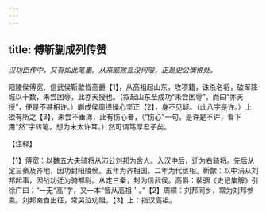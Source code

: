 ```yaml
---
---
---
```

title: 傅靳蒯成列传赞
---



*汉功臣传中，又有如此笔墨。从来威败显没何限，正是史公懊恨处。*

阳陵侯傅宽、信武侯靳歙皆高爵【1】，从高祖起山东，攻项籍，诛杀名将，破军降城以十数，未尝困辱，此亦天授也。（叙起山东至成功“未尝困辱”，而曰“亦天授”，便是不甚相许。）蒯成侯周缂操心坚正【2】，身不见疑。（此八字是许。）上欲有所之【3】，未尝不垂涕，此有伤心者，（“伤心”一句，是许是不许，看下用“然”字转笔，想为未太许耳。）然可谓笃厚君子矣。

【注释】

【1】傅宽：以魏五大夫骑将从沛公刘邦为舍人。入汉中后，迁为右骑将。先后从定三秦及齐地，因功封阳陵侯。五年为齐相国，二年为代丞相。靳歙：以中涓从刘邦起事，因战功迁为骑都尉。从定三秦，封为信武侯。高爵：裴骃《史记集解》引徐广曰：“一无“高”字，又一本“皆从高祖＇。”【2】周緤：刘邦同乡，常为刘邦参乘。刘邦亲自出征，常哭泣劝阻。【3】上：指汉高祖。